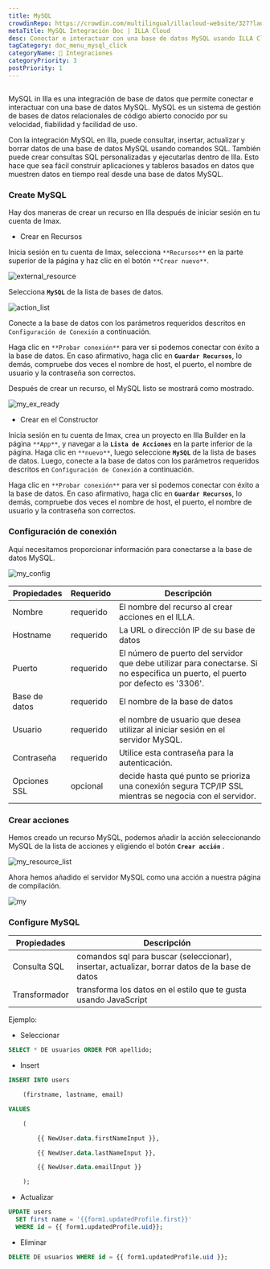 ```yaml
---
title: MySQL
crowdinRepo: https://crowdin.com/multilingual/illacloud-website/327?languages=es&filter=basic&value=0
metaTitle: MySQL Integración Doc | ILLA Cloud
desc: Conectar e interactuar con una base de datos MySQL usando ILLA Cloud. Crea aplicaciones que puedan consultar, manipular y visualizar datos. Automatizar y optimizar los flujos de trabajo de datos.
tagCategory: doc_menu_mysql_click
categoryName: 🔨 Integraciones
categoryPriority: 3
postPriority: 1
---
```


## <h2 hidden>¿Qué es MySQL?</h2>

MySQL in Illa es una integración de base de datos que permite conectar e interactuar con una base de datos MySQL. MySQL es un sistema de gestión de bases de datos relacionales de código abierto conocido por su velocidad, fiabilidad y facilidad de uso.

Con la integración MySQL en Illa, puede consultar, insertar, actualizar y borrar datos de una base de datos MySQL usando comandos SQL. También puede crear consultas SQL personalizadas y ejecutarlas dentro de Illa. Esto hace que sea fácil construir aplicaciones y tableros basados en datos que muestren datos en tiempo real desde una base de datos MySQL.

### Create MySQL

Hay dos maneras de crear un recurso en Illa después de iniciar sesión en tu cuenta de Imax.

-   Crear en Recursos

Inicia sesión en tu cuenta de Imax, selecciona `**Recursos**` en la parte superior de la página y haz clic en el botón `**Crear nuevo**`.

![external_resource](https://cdn.illacloud.com/official-website/img/docs/external_resource.png)

Selecciona **`MySQL`** de la lista de bases de datos.

![action_list](https://cdn.illacloud.com/official-website/img/docs/action_list.png)

Conecte a la base de datos con los parámetros requeridos descritos en `Configuración de Conexión` a continuación.

Haga clic en `**Probar conexión**` para ver si podemos conectar con éxito a la base de datos. En caso afirmativo, haga clic en **`Guardar Recursos`**, lo demás, compruebe dos veces el nombre de host, el puerto, el nombre de usuario y la contraseña son correctos.

Después de crear un recurso, el MySQL listo se mostrará como mostrado.

![my_ex_ready](https://cdn.illacloud.com/official-website/img/docs/my_ex_ready.png)

-   Crear en el Constructor

Inicia sesión en tu cuenta de Imax, crea un proyecto en Illa Builder en la página `**App**`, y navegar a la **`Lista de Acciones`** en la parte inferior de la página. Haga clic en `**nuevo**`, luego seleccione **`MySQL`** de la lista de bases de datos. Luego, conecte a la base de datos con los parámetros requeridos descritos en `Configuración de Conexión` a continuación.

Haga clic en `**Probar conexión**` para ver si podemos conectar con éxito a la base de datos. En caso afirmativo, haga clic en **`Guardar Recursos`**, lo demás, compruebe dos veces el nombre de host, el puerto, el nombre de usuario y la contraseña son correctos.

### Configuración de conexión

Aquí necesitamos proporcionar información para conectarse a la base de datos MySQL.

![my_config](https://cdn.illacloud.com/official-website/img/docs/my_config.png)

| Propiedades      | Requerido | Descripción                                                                                                                      |
| ---------------- | --------- | -------------------------------------------------------------------------------------------------------------------------------- |
| Nombre           | requerido | El nombre del recurso al crear acciones en el ILLA.                                                                              |
| Hostname         | requerido | La URL o dirección IP de su base de datos                                                                                        |
| Puerto           | requerido | El número de puerto del servidor que debe utilizar para conectarse. Si no especifica un puerto, el puerto por defecto es '3306'. |
| Base de datos    | requerido | El nombre de la base de datos                                                                                                    |
| Usuario          | requerido | el nombre de usuario que desea utilizar al iniciar sesión en el servidor MySQL.                                                  |
| Contraseña       | requerido | Utilice esta contraseña para la autenticación.                                                                                   |
| Opciones SSL     | opcional  | decide hasta qué punto se prioriza una conexión segura TCP/IP SSL mientras se negocia con el servidor.                           |

### Crear acciones

Hemos creado un recurso MySQL, podemos añadir la acción seleccionando MySQL de la lista de acciones y eligiendo el botón **`Crear acción`** .

![my_resource_list](https://cdn.illacloud.com/official-website/img/docs/my_resource_list.png)

Ahora hemos añadido el servidor MySQL como una acción a nuestra página de compilación.

![my](https://cdn.illacloud.com/official-website/img/docs/my.png)

### Configure MySQL

| Propiedades    | Descripción                                                                                    |
| -------------- | ---------------------------------------------------------------------------------------------- |
| Consulta SQL   | comandos sql para buscar (seleccionar), insertar, actualizar, borrar datos de la base de datos |
| Transformador  | transforma los datos en el estilo que te gusta usando JavaScript                               |

Ejemplo:

-   Seleccionar

```sql
SELECT * DE usuarios ORDER POR apellido;
```

-   Insert

```sql
INSERT INTO users

	(firstname, lastname, email)

VALUES

	(

		{{ NewUser.data.firstNameInput }},

		{{ NewUser.data.lastNameInput }},

		{{ NewUser.data.emailInput }}

	);
```

-   Actualizar

```sql
UPDATE users
  SET first name = '{{form1.updatedProfile.first}}'
  WHERE id = {{ form1.updatedProfile.uid}};
```

-   Eliminar

```sql
DELETE DE usuarios WHERE id = {{ form1.updatedProfile.uid }};
```
